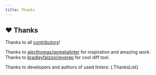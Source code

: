 ```yaml
---
title: Thanks
---
```


## ❤️ Thanks

Thanks to all [contributors](https://github.com/golangci/golangci-lint/graphs/contributors)!

Thanks to [alecthomas/gometalinter](https://github.com/alecthomas/gometalinter) for inspiration and amazing work.
Thanks to [bradleyfalzon/revgrep](https://github.com/bradleyfalzon/revgrep) for cool diff tool.

Thanks to developers and authors of used linters:
{.ThanksList}
